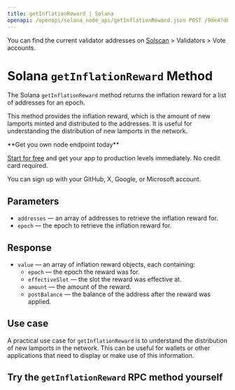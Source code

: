 ---
title: getInflationReward | Solana
openapi: /openapi/solana_node_api/getInflationReward.json POST /9de47db917d4f69168e3fed02217d15b
---

You can find the current validator addresses on [Solscan](https://solscan.io/validator) > Validators > Vote accounts.

# Solana `getInflationReward` Method

The Solana `getInflationReward` method returns the inflation reward for a list of addresses for an epoch.

This method provides the inflation reward, which is the amount of new lamports minted and distributed to the addresses. It is useful for understanding the distribution of new lamports in the network.

<Check>
**Get you own node endpoint today**

[Start for free](https://console.chainstack.com/) and get your app to production levels immediately. No credit card required.

You can sign up with your GitHub, X, Google, or Microsoft account.
</Check>


## Parameters

* `addresses` — an array of addresses to retrieve the inflation reward for.
* `epoch` — the epoch to retrieve the inflation reward for.

## Response

* `value` — an array of inflation reward objects, each containing:
  + `epoch` — the epoch the reward was for.
  + `effectiveSlot` — the slot the reward was effective at.
  + `amount` — the amount of the reward.
  + `postBalance` — the balance of the address after the reward was applied.

## Use case

A practical use case for `getInflationReward` is to understand the distribution of new lamports in the network. This can be useful for wallets or other applications that need to display or make use of this information.

## Try the `getInflationReward` RPC method yourself